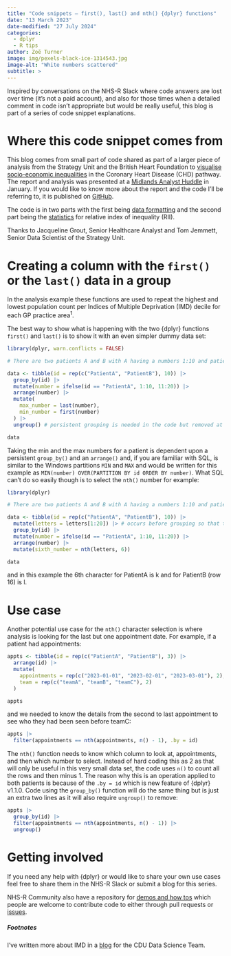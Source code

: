 ```yaml
---
title: "Code snippets – first(), last() and nth() {dplyr} functions"
date: "13 March 2023"
date-modified: "27 July 2024"
categories:
  - dplyr
  - R tips
author: Zoë Turner
image: img/pexels-black-ice-1314543.jpg
image-alt: "White numbers scattered"
subtitle: >
---
```


Inspired by conversations on the NHS-R Slack where code answers are lost over time (it's not a paid account), and also for those times when a detailed comment in code isn't appropriate but would be really useful, this blog is part of a series of code snippet explanations.

# **Where this code snippet comes from**

This blog comes from small part of code shared as part of a larger piece of analysis from the Strategy Unit and the British Heart Foundation to [visualise socio-economic inequalities](https://www.strategyunitwm.nhs.uk/publications/socio-economic-inequalities-coronary-heart-disease) in the Coronary Heart Disease (CHD) pathway. The report and analysis was presented at a [Midlands Analyst Huddle](https://www.youtube.com/watch?v=kB-FVmpY08A) in January. If you would like to know more about the report and the code I'll be referring to, it is published on [GitHub](https://github.com/The-Strategy-Unit/visualising-inequalities).

The code is in two parts with the first being [data formatting](https://github.com/The-Strategy-Unit/visualising-inequalities/blob/2d51ddb2a17bef2177e46c82f6e00c0d66d68020/rii_calculations.R#L1) and the second part being the [statistics](https://github.com/The-Strategy-Unit/visualising-inequalities/blob/2d51ddb2a17bef2177e46c82f6e00c0d66d68020/rii_calculations.R#L93) for relative index of inequality (RII).

Thanks to Jacqueline Grout, Senior Healthcare Analyst and Tom Jemmett, Senior Data Scientist of the Strategy Unit.

# **Creating a column with the `first()` or the `last()` data in a group**

In the analysis example these functions are used to repeat the highest and lowest population count per Indices of Multiple Deprivation (IMD) decile for each GP practice area^1^.

The best way to show what is happening with the two {dplyr} functions `first()` and `last()` is to show it with an even simpler dummy data set:

```r
library(dplyr, warn.conflicts = FALSE)

# There are two patients A and B with A having a numbers 1:10 and patient B has numbers 11:20

data <- tibble(id = rep(c("PatientA", "PatientB"), 10)) |>
  group_by(id) |>
  mutate(number = ifelse(id == "PatientA", 1:10, 11:20)) |>
  arrange(number) |>
  mutate(
    max_number = last(number),
    min_number = first(number)
  ) |>
  ungroup() # persistent grouping is needed in the code but removed at the end for good practice

data
```

Taking the min and the max numbers for a patient is dependent upon a persistent `group_by()` and an `arrange()` and, if you are familiar with SQL, is similar to the Windows partitions `MIN` and `MAX` and would be written for this example as `MIN(number) OVER(PARTITION BY id ORDER BY number)`. What SQL can't do so easily though is to select the `nth()` number for example:

```r
library(dplyr)

# There are two patients A and B with A having a numbers 1:10 and patient B has numbers 11:20 and letters from

data <- tibble(id = rep(c("PatientA", "PatientB"), 10)) |>
  mutate(letters = letters[1:20]) |> # occurs before grouping so that the letters don't get restricted to the 10 rows in a group
  group_by(id) |>
  mutate(number = ifelse(id == "PatientA", 1:10, 11:20)) |>
  arrange(number) |>
  mutate(sixth_number = nth(letters, 6))

data
```

and in this example the 6th character for PatientA is k and for PatientB (row 16) is l.

# **Use case**

Another potential use case for the `nth()` character selection is where analysis is looking for the last but one appointment date. For example, if a patient had appointments:

```r
appts <- tibble(id = rep(c("PatientA", "PatientB"), 3)) |>
  arrange(id) |> 
  mutate(
    appointments = rep(c("2023-01-01", "2023-02-01", "2023-03-01"), 2),
    team = rep(c("teamA", "teamB", "teamC"), 2)
  )

appts
```

and we needed to know the details from the second to last appointment to see who they had been seen before teamC:

```r
appts |> 
  filter(appointments == nth(appointments, n() - 1), .by = id)
```

The `nth()` function needs to know which column to look at, appointments, and then which number to select. Instead of hard coding this as 2 as that will only be useful in this very small data set, the code uses `n()` to count all the rows and then minus 1. The reason why this is an operation applied to both patients is because of the `.by = id` which is new feature of {dplyr} v1.1.0. Code using the `group_by()` function will do the same thing but is just an extra two lines as it will also require `ungroup()` to remove:

```r
appts |> 
  group_by(id) |> 
  filter(appointments == nth(appointments, n() - 1)) |> 
  ungroup()
```

# **Getting involved**

If you need any help with {dplyr} or would like to share your own use cases feel free to share them in the NHS-R Slack or submit a blog for this series.

NHS-R Community also have a repository for [demos and how tos](https://github.com/nhs-r-community/demos-and-how-tos) which people are welcome to contribute code to either through pull requests or [issues](https://github.com/nhs-r-community/demos-and-how-tos/issues).

##### **Footnotes**

I've written more about IMD in a [blog](https://cdu-data-science-team.github.io/team-blog/posts/2021-05-14-index-of-multiple-deprivation/) for the CDU Data Science Team.
